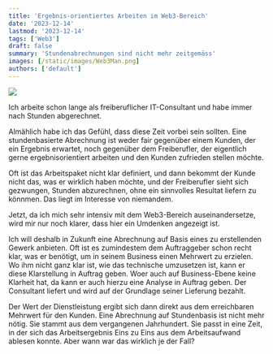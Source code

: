 ```yaml
---
title: 'Ergebnis-orientiertes Arbeiten im Web3-Bereich'
date: '2023-12-14'
lastmod: '2023-12-14'
tags: ['Web3']
draft: false
summary: 'Stundenabrechnungen sind nicht mehr zeitgemäss'
images: [/static/images/Web3Man.png]
authors: ['default']
---
```


![](/static/images/Web3Man.png)

Ich arbeite schon lange als freiberuflicher IT-Consultant und habe immer nach Stunden
abgerechnet.

Almählich habe ich das Gefühl, dass diese Zeit vorbei sein sollten. Eine stundenbasierte
Abrechnung ist weder fair gegenüber einem Kunden, der ein Ergebnis erwartet, noch gegenüber
dem Freiberufler, der eigentlich gerne ergebnisorientiert arbeiten und den Kunden
zufrieden stellen möchte.

Oft ist das Arbeitspaket nicht klar definiert, und dann bekommt der Kunde nicht das,
was er wirklich haben möchte, und der Freiberufler sieht sich gezwungen, Stunden abzurechnen,
ohne ein sinnvolles Resultat liefern zu könnmen. Das liegt im Interesse von niemandem.

Jetzt, da ich mich sehr intensiv mit dem Web3-Bereich auseinandersetze, wird mir nur noch klarer,
dass hier ein Umdenken angezeigt ist.

Ich will deshalb in Zukunft eine Abrechnung auf Basis eines zu erstellenden Gewerk anbieten. Oft
ist es zumindestem dem Auftraggeber schon recht klar, was er benötigt, um in seinem Business einen
Mehrwert zu erzielen. Wo ihm nicht ganz klar ist, wie das technische umzusetzen ist, kann er diese
Klarstellung in Auftrag geben. Woer auch auf Business-Ebene keine Klarheit hat, da kann er auch hierzu
eine Analyse in Auftrag geben. Der Consultant liefert und wird auf der Grundlage seiner Lieferung
bezahlt.

Der Wert der Dienstleistung ergibt sich dann direkt aus dem erreichbaren Mehrwert für den Kunden. Eine
Abrechnung auf Stundenbasis ist nicht mehr nötig. Sie stammt aus dem vergangenen Jahrhundert. Sie passt
in eine Zeit, in der sich das Arbeitsergebnis Eins zu Eins aus dem Arbeitsaufwand ablesen konnte. Aber wann
war das wirklich je der Fall?
